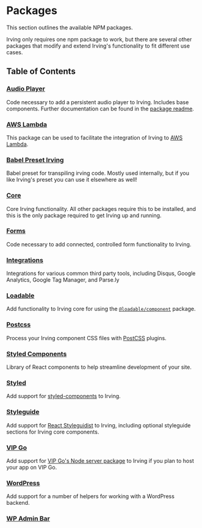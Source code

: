 <Meta title="Packages/Overview" />

# Packages
This section outlines the available NPM packages.

Irving only requires one npm package to work, but there are several other packages that modify and extend Irving's functionality to fit different use cases.

## Table of Contents

### [Audio Player](?path=/docs/packages-audio-player--page)
Code necessary to add a persistent audio player to Irving. Includes base components. Further documentation can be found in the [package readme](https://github.com/alleyinteractive/irving/tree/main/packages/audio-player).

### [AWS Lambda](?path=/docs/packages-aws-lambda--page)
This package can be used to facilitate the integration of Irving to [AWS Lambda](https://aws.amazon.com/lambda/).

### [Babel Preset Irving](?path=/docs/packages-babel-preset-irving--page)
Babel preset for transpiling irving code. Mostly used internally, but if you like Irving's preset you can use it elsewhere as well!

### [Core](?path=/docs/packages-core--page)
Core Irving functionality. All other packages require this to be installed, and this is the only package required to get Irving up and running.

### [Forms](?path=/docs/packages-forms--page)
Code necessary to add connected, controlled form functionality to Irving.

### [Integrations](?path=/docs/packages-integrations--page)
Integrations for various common third party tools, including Disqus, Google Analytics, Google Tag Manager, and Parse.ly

### [Loadable](?path=/docs/packages-loadable--page)
Add functionality to Irving core for using the [`@loadable/component`](https://loadable-components.com/) package.

### [Postcss](?path=/docs/packages-postcss--page)
Process your Irving component CSS files with [PostCSS](https://github.com/postcss/postcss) plugins.

### [Styled Components](?path=/docs/packages-styled-components--page)
Library of React components to help streamline development of your site.

### [Styled](?path=/docs/packages-styled--page)
Add support for [styled-components](https://www.styled-components.com/) to Irving.

### [Styleguide](?path=/docs/packages-styleguide--page)
Add support for [React Styleguidist](https://react-styleguidist.js.org/) to Irving, including optional styleguide sections for Irving core components.

### [VIP Go](?path=/docs/packages-vip-go--page)
Add support for [VIP Go's Node server package](https://github.com/Automattic/vip-go-node) to Irving if you plan to host your app on VIP Go.

### [WordPress](?path=/docs/packages-wordpress--page)
Add support for a number of helpers for working with a WordPress backend.

### [WP Admin Bar](?path=/docs/packages-wp-admin-bar--page)